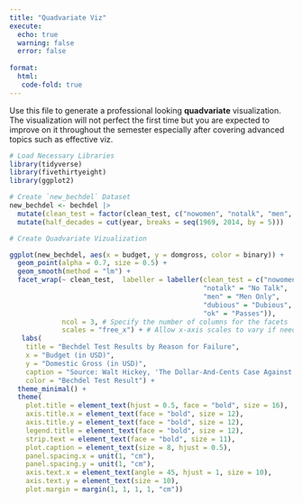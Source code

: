 ```yaml
---
title: "Quadvariate Viz"
execute: 
  echo: true 
  warning: false
  error: false 
  
format: 
  html:
   code-fold: true 
---
```


Use this file to generate a professional looking **quadvariate** visualization.  The visualization will not perfect the first time but you are expected to improve on it throughout the semester especially after covering advanced topics such as effective viz.


```r
# Load Necessary Libraries
library(tidyverse)
library(fivethirtyeight)
library(ggplot2)

# Create `new_bechdel` Dataset
new_bechdel <- bechdel |>
  mutate(clean_test = factor(clean_test, c("nowomen", "notalk", "men", "dubious", "ok"))) |>
  mutate(half_decades = cut(year, breaks = seq(1969, 2014, by = 5)))
```

```r
# Create Quadvariate Vizualization 

ggplot(new_bechdel, aes(x = budget, y = domgross, color = binary)) +
  geom_point(alpha = 0.7, size = 0.5) +
  geom_smooth(method = "lm") + 
  facet_wrap(~ clean_test,  labeller = labeller(clean_test = c("nowomen" = "No Women",
                                                "notalk" = "No Talk",
                                                "men" = "Men Only",
                                                "dubious" = "Dubious",
                                                "ok" = "Passes")),
             ncol = 3, # Specify the number of columns for the facets
             scales = "free_x") + # Allow x-axis scales to vary if needed +
   labs(
    title = "Bechdel Test Results by Reason for Failure",
    x = "Budget (in USD)",
    y = "Domestic Gross (in USD)",
    caption = "Source: Walt Hickey, 'The Dollar-And-Cents Case Against Hollywood’s Exclusion of Women,' FiveThirtyEight, 2014",
    color = "Bechdel Test Result") +
  theme_minimal() + 
  theme(
    plot.title = element_text(hjust = 0.5, face = "bold", size = 16),
    axis.title.x = element_text(face = "bold", size = 12),
    axis.title.y = element_text(face = "bold", size = 12),
    legend.title = element_text(face = "bold", size = 12),
    strip.text = element_text(face = "bold", size = 11),
    plot.caption = element_text(size = 8, hjust = 0.5), 
    panel.spacing.x = unit(1, "cm"),
    panel.spacing.y = unit(1, "cm"), 
    axis.text.x = element_text(angle = 45, hjust = 1, size = 10), 
    axis.text.y = element_text(size = 10),
    plot.margin = margin(1, 1, 1, 1, "cm"))
```
